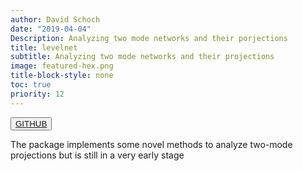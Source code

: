 ```yaml
---
author: David Schoch
date: "2019-04-04"
Description: Analyzing two mode networks and their porjections
title: levelnet
subtitle: Analyzing two mode networks and their projections
image: featured-hex.png
title-block-style: none
toc: true
priority: 12
---
```


<button type="button" class="btn btn-outline-success"><a href="https://github.com/schochastics/levelnet">GITHUB</a></button>

The package implements some novel methods to analyze two-mode projections but is still in a very early stage